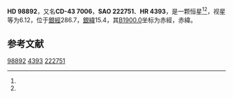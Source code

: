 {{Starbox begin
| name = HD 98892
}}
{{Starbox observe
| epoch = [[J2000.0|J2000.0]]
| constell = {{星座名待查}}<ref name=SIMBAD>{{cite web
 | url=http://simbad.u-strasbg.fr/simbad/sim-id?Ident=HR+4393
 | title=Pulsating variable Star
 | publisher=Centre de Données astronomiques de Strasbourg
 | work=SIMBAD
 | accessdate=2012-07-13
 | archive-date=2016-03-18
 | archive-url=https://web.archive.org/web/20160318081736/http://simbad.u-strasbg.fr/simbad/sim-id?Ident=HR+4393
 | dead-url=no
 }}</ref><ref name=DATA>{{cite web
 | url=http://vizier.u-strasbg.fr/viz-bin/VizieR-5?-out.add=.&-source=5050&-corr=PK=HR&-out.max=9999&HR=4393
 | title=VizieR Detailed Page
 | accessdate=2012-07-13
 | archive-date=2016-03-05
 | archive-url=https://web.archive.org/web/20160305005919/http://vizier.u-strasbg.fr/viz-bin/VizieR-5?-out.add=.&-source=5050&-corr=PK=HR&-out.max=9999&HR=4393
 | dead-url=no
 }}</ref>
| 星官 = 
| ra = {{RA|11|22|23.1}}<ref name=SIMBAD /><ref name=DATA />
| dec = {{DEC|-44|38|45}}<ref name=SIMBAD /><ref name=DATA />
| appmag_v = 6.12<ref name=SIMBAD /><ref name=DATA />
}}
{{Starbox character
| class = G8III<ref name=SIMBAD /><ref name=DATA />
| b-v = 0.92<ref name=SIMBAD /><ref name=DATA />
| u-b = 0.68<ref name=SIMBAD /><ref name=DATA />
| r-i = <ref name=SIMBAD /><ref name=DATA />
| variable = 
}}
{{Starbox astrometry
| radial_v = 0.68
| prop_mo_ra = 1
| parallax = 
| p_error = 
}}
{{Starbox catalog
| names =CD-43 7006，[[SAO星表|SAO]] 222751，[[HD星表|HD]] 98892，[[HR星表|HR]] 4393}}
{{Starbox reference |Simbad=HR+4393}}
{{Starbox end}}

'''HD 98892'''，又名'''CD-43 7006'''，'''SAO 222751'''、'''HR 4393'''，是一颗恒星<ref name=SIMBAD /><ref name=DATA />，视星等为6.12，位于[[銀道座標系|銀經]]286.7，[[銀道座標系|銀緯]]15.4，其[[B1900.0|B1900.0]]坐标为赤經{{RA|11|17|38.9}}，赤緯{{DEC|-44|15.4|48}}。

== 参考文献 ==
{{reflist}}

{{star-stub}}

[[Category:HD和HDE天體|98892]]
[[Category:HR天體|4393]]
[[Category:SAO天體|222751]]